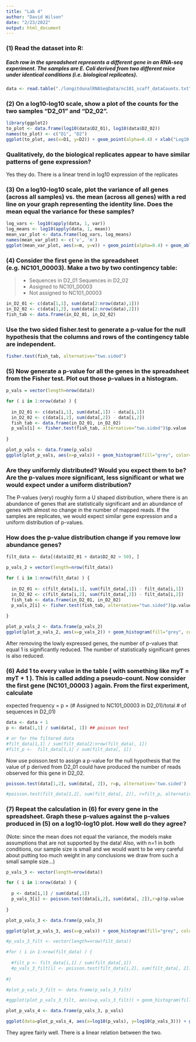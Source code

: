 ```yaml
---
title: "Lab 4"
author: "David Wilson"
date: "2/23/2022"
output: html_document
---
```


### (1) Read the dataset into R:

##### Each row in the spreadsheet represents a different gene in an RNA-seq experiment. The samples are E. Coli derived from two different mice under identical conditions (i.e. biological replicates).

```r
data <- read.table("./longitdunalRNASeqData/nc101_scaff_dataCounts.txt",header=TRUE,row.names=1)
```

### (2) On a log10-log10 scale, show a plot of the counts for the two samples “D2_01” and “D2_02”.

```r

library(ggplot2)
to_plot <- data.frame(log10(data$D2_01), log10(data$D2_02))
names(to_plot) <- c("D1", "D2")
ggplot(to_plot, aes(x=D1, y=D2)) + geom_point(alpha=0.4) + xlab("Log10(Replicate 1)") + ylab("Log10(Replicate 2)") + theme(text= element_text(size=14), axis.title.x=element_text(face="bold"),  axis.title.y=element_text(face="bold"))

```

### Qualitatively, do the biological replicates appear to have similar patterns of gene expression?

Yes they do. There is a linear trend in log10 expression of the replicates

### (3) On a log10-log10 scale, plot the variance of all genes (across all samples) vs. the mean (across all genes) with a red line on your graph representing the identity line.  Does the mean equal the variance for these samples?

```r

log_vars <- log10(apply(data, 1, var))
log_means <- log10(apply(data, 1, mean))
mean_var_plot <- data.frame(log_vars, log_means)
names(mean_var_plot) <- c('v', 'm')
ggplot(mean_var_plot, aes(x=m, y=v)) + geom_point(alpha=0.4) + geom_abline(intercept=0, slope=1, color='red', linetype="dotted") + xlab("Log10(Sample's Mean)") + ylab("Log10(Gene's Variance)") + theme(text= element_text(size=14), axis.title.x=element_text(face="bold"),  axis.title.y=element_text(face="bold"))

```

### (4) Consider the first gene in the spreadsheet (e.g. NC101_00003).  Make a two by two contingency table:
> - Sequences in D2_01	Sequences in D2_02
> - Assigned to NC101_00003		
> - Not assigned to NC101_00003	

```r

in_D2_01 <- c(data[1,1], sum(data[2:nrow(data),1]))
in_D2_02 <- c(data[1,2], sum(data[2:nrow(data),2]))
fish_tab <- data.frame(in_D2_01, in_D2_02)

```


### Use the two sided fisher.test to generate a p-value for the null hypothesis that the columns and rows of the contingency table are independent.

```r

fisher.test(fish_tab, alternative="two.sided")

```


### (5) Now generate a p-value for all the genes in the spreadsheet from the Fisher test.  Plot out those p-values in a histogram.  

```r

p_vals = vector(length=nrow(data))

for ( i in 1:nrow(data) ) {
 
  in_D2_01 <- c(data[i,1], sum(data[,1]) - data[i,1])
  in_D2_02 <- c(data[i,2], sum(data[,2]) - data[i,2])
  fish_tab <- data.frame(in_D2_01, in_D2_02)
  p_vals[i] <- fisher.test(fish_tab, alternative="two.sided")$p.value
  
}

plot_p_vals <- data.frame(p_vals)
ggplot(plot_p_vals, aes(x=p_vals)) + geom_histogram(fill="grey", color="black") + xlab("P-values") + ylab("Count") + theme(text= element_text(size=14), axis.title.x=element_text(face="bold"),  axis.title.y=element_text(face="bold"))


```

### Are they uniformly distributed?  Would you expect them to be?  Are the p-values more significant, less significant or what we would expect under a uniform distribution?  

The P-values (very) roughly form a U shaped distribution, where there is an abundance of genes that are statistically significant and an abundance of genes with almost no change in the number of mapped reads. If the samples are replicates, we would expect similar gene expression and a uniform distribution of p-values.

### How does the p-value distribution change if you remove low abundance genes?

```r

filt_data <- data[(data$D2_01 + data$D2_02 > 50), ]

p_vals_2 = vector(length=nrow(filt_data))

for ( i in 1:nrow(filt_data) ) {
 
  in_D2_01 <- c(filt_data[i,1], sum(filt_data[,1]) - filt_data[i,1])
  in_D2_02 <- c(filt_data[i,2], sum(filt_data[,2]) - filt_data[i,2])
  fish_tab <- data.frame(in_D2_01, in_D2_02)
  p_vals_2[i] <- fisher.test(fish_tab, alternative="two.sided")$p.value
  
}

plot_p_vals_2 <- data.frame(p_vals_2)
ggplot(plot_p_vals_2, aes(x=p_vals_2)) + geom_histogram(fill="grey", color="black") + xlab("P-values (low expression removed)") + ylab("Count") + theme(text= element_text(size=14), axis.title.x=element_text(face="bold"),  axis.title.y=element_text(face="bold"))

```

After removing the lowly expressed genes, the number of p-values that equal 1 is significantly reduced. The number of statistically significant genes is also reduced.

### (6) Add 1 to every value in the table ( with something like myT = myT + 1 ).  This is called adding a pseudo-count.  Now consider the first gene (NC101_00003 ) again.  From the first experiment, calculate 
	
expected frequency = p = 
		(# Assigned to NC101_00003 in D2_01)/total # of sequences in D2_01)
		
```r

data <- data + 1
p <- data[1,1] / sum(data[, 1]) ## poisson test

# or for the filtered data
#filt_data[1,1] / sum(filt_data[2:nrow(filt_data), 1])
#filt_p <-  filt_data[1,1] / sum(filt_data[, 1])

```


Now use poisson.test to assign a p-value for the null hypothesis that the value of p derived from D2_01 could have produced the number of reads observed for this gene in D2_02.

```r

poisson.test(data[1,2], sum(data[, 2]), r=p, alternative='two.sided')

```
```r

#poisson.test(filt_data[1,2], sum(filt_data[, 2]), r=filt_p, alternative='two.sided')

```

### (7) Repeat the calculation in (6) for every gene in the spreadsheet.  Graph these p-values against the p-values produced in (5) on a log10-log10 plot.  How well do they agree? 

(Note: since the mean does not equal the variance, the models make assumptions that are not supported by the data!  Also, with n=1 in both conditions, our sample size is small and we would want to be very careful about putting too much weight in any conclusions we draw from such a small sample size...)

```r

p_vals_3 <- vector(length=nrow(data))

for ( i in 1:nrow(data) ) {
  
  p <- data[i,1] / sum(data[,1])
  p_vals_3[i] <- poisson.test(data[i,2], sum(data[, 2]),r=p)$p.value
  
}

plot_p_vals_3 <- data.frame(p_vals_3)

ggplot(plot_p_vals_3, aes(x=p_vals)) + geom_histogram(fill="grey", color="black") + xlab("P-value Poisson") + ylab("Count") + theme(text= element_text(size=14), axis.title.x=element_text(face="bold"),  axis.title.y=element_text(face="bold"))

```
```r

#p_vals_3_filt <- vector(length=nrow(filt_data))

#for ( i in 1:nrow(filt_data) ) {
  
  #filt_p <- filt_data[i,1] / sum(filt_data[,1])
  #p_vals_3_filt[i] <- poisson.test(filt_data[i,2], sum(filt_data[, 2]),r=filt_p)$p.value
  
#}

#plot_p_vals_3_filt <- data.frame(p_vals_3_filt)

#ggplot(plot_p_vals_3_filt, aes(x=p_vals_3_filt)) + geom_histogram(fill="grey", color="black") + xlab("P-value Poisson") + ylab("Count") + theme(text= element_text(size=14), #axis.title.x=element_text(face="bold"),  axis.title.y=element_text(face="bold"))


```

```r

plot_p_vals_4 <- data.frame(p_vals_3, p_vals)

ggplot(data=plot_p_vals_4, aes(x=log10(p_vals), y=log10(p_vals_3))) + geom_point(alpha=0.4) + xlab("Log10(Poisson P-values)") + ylab("Log10(P-values)") + theme(text= element_text(size=14), axis.title.x=element_text(face="bold"),  axis.title.y=element_text(face="bold"))

```

They agree fairly well. There is a linear relation between the two.




